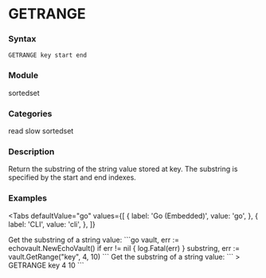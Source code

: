 
# GETRANGE

### Syntax
```
GETRANGE key start end
```

### Module
<span className="acl-category">sortedset</span>

### Categories 
<span className="acl-category">read</span>
<span className="acl-category">slow</span>
<span className="acl-category">sortedset</span>

### Description 
Return the substring of the string value stored at key. The substring is specified by the start and end indexes.

### Examples

<Tabs
  defaultValue="go"
  values={[
    { label: 'Go (Embedded)', value: 'go', },
    { label: 'CLI', value: 'cli', },
  ]}
>
  <TabItem value="go">
    Get the substring of a string value:
    ```go
    vault, err := echovault.NewEchoVault()
    if err != nil {
      log.Fatal(err)
    }
    substring, err := vault.GetRange("key", 4, 10)
    ```
  </TabItem>
  <TabItem value="cli">
    Get the substring of a string value:
    ```
    > GETRANGE key 4 10
    ```
  </TabItem>
</Tabs>  
